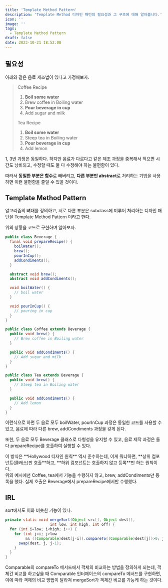 ```yaml
---
title: 'Template Method Pattern'
description: 'Template Method 디자인 패턴의 필요성과 그 구조에 대해 알아봅니다.'
icon: ''
image: ''
tags:
  - Template Method Pattern
draft: false
date: 2023-10-21 18:52:08
---
```


## 필요성

아래와 같은 음료 제조법이 있다고 가정해보자.

> Coffee Recipe
> 1. **Boil some water**
> 2. Brew coffee in Boiling water
> 3. **Pour beverage in cup**
> 4. Add sugar and milk
>
> Tea Recipe
> 1. **Boil some water**
> 2. Steep tea in Boiling water
> 3. **Pour beverage in cup**
> 4. Add lemon

1, 3번 과정은 동일하다.
하지만 음료가 다르다고 같은 제조 과정을 중복해서 적으면 시간도 낭비되고, 수정할 때도 둘 다 수정해야 하는 불편함이 있다.

따라서 **동일한 부분은 함수**로 빼버리고, **다른 부분만 abstract**로 처리하는 기법을 사용하면 이런 불편함을 줄일 수 있을 것이다.

## Template Method Pattern

알고리즘의 뼈대를 정의하고, 서로 다른 부분은 subclass에 미루어 처리하는 디자인 패턴을 Template Method Pattern 이라고 한다.

위의 상황을 코드로 구현하며 알아보자.

```java:Beverage.java {9-10}
public class Beverage {
  final void prepareRecipe() {
    boilWater();
    brew();
    pourInCup();
    addCondiments();
  }

  abstract void brew();
  abstract void addCondiments();

  void boilWater() {
    // boil water
  }

  void pourInCup() {
    // pouring in cup
  }
}
```

```java:Cafe.java
public class Coffee extends Beverage {
  public void brew() {
    // Brew coffee in Boiling water
  }

  public void addCondiments() {
    // Add sugar and milk
  }
}

public class Tea extends Beverage {
  public void brew() {
    // Steep tea in Boiling water
  }

  public void addCondiments() {
    // Add lemon
  }
}
```

이런식으로 하면 두 음료 모두 boilWater, pourInCup 과정은 동일한 코드를 사용할 수 있고,
음료에 따라 다른 brew, addCondiments 과정을 갖게 된다.

또한, 두 음료 모두 Beverage 클래스로 다형성을 유지할 수 있고, 음료 제작 과정은 둘 다 prepareRecipe를 호출하여 실행할 수 있다.

<tip>
  이 방식은 **Hollywood 디자인 원칙** 역시 준수하는데, 이게 뭐냐하면,
  **상위 컴포넌트(클래스)만 호출**하고, **하위 컴포넌트는 호출하지 않고 등록**만 하는 원칙이다.
  <br />
  위의 예시에선 Coffee, tea에서 기능을 수행하지 않고, brew, addCondiments만 등록을 했다.
  실제 호출은 Beverage에서 prepareRecipe에서만 수행했다.
</tip>

## IRL

sort에서도 이와 비슷한 기능이 있다.

```java:MergeSort.java {5}
private static void mergeSort(Object src[], Object dest[],
                    int low, int high, int off) {
  for (int i=low; i<high; i++) {
    for (int j=i; j>low 
         && ((Comparable)dest[j-i]).compareTo((Comparable)dest[j])>0; j--) {
      swap(dest, j, j-1);
    }
  }
}
```

Comparable의 compareTo 메서드에서 객체의 비교하는 방법을 정의하게 되는데, 객체간 비교를 하고싶을 때 Comparable 인터페이스의 compareTo 메서드를 구현하면,
이에 따라 객체의 비교 방법이 달라져 mergeSort가 객체간 비교를 가능케 하는 것이다.
